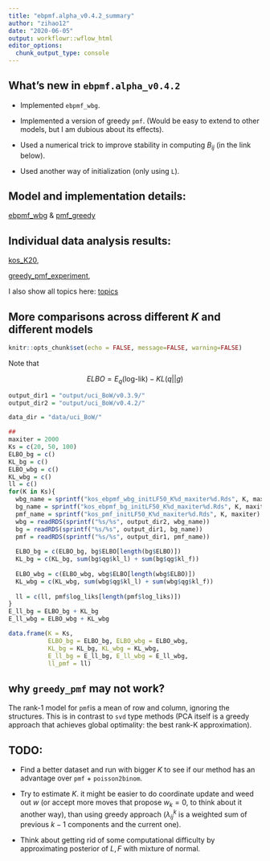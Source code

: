```yaml
---
title: "ebpmf.alpha_v0.4.2_summary"
author: "zihao12"
date: "2020-06-05"
output: workflowr::wflow_html
editor_options:
  chunk_output_type: console
---
```


## What's new in `ebpmf.alpha_v0.4.2`

* Implemented `ebpmf_wbg`. \

* Implemented a version of greedy `pmf`. (Would be easy to extend to other models, but I am dubious about its effects). 

* Used a numerical trick to improve stability in computing $B_{ij}$ (in the link below). \

* Used another way of initialization (only using `L`).\ 

## Model and implementation details:
[ebpmf_wbg](https://zihao12.github.io/ebpmf_data_analysis/ebpmf_wbg.pdf) & 
[pmf_greedy](https://zihao12.github.io/ebpmf_data_analysis/greedy_pmf_draft.pdf)


## Individual data analysis results:\ 

[kos_K20](https://zihao12.github.io/ebpmf_data_analysis/kos_K20_ebpmf.alpha_v0.4.2.html), \

[greedy_pmf_experiment](https://zihao12.github.io/ebpmf_data_analysis/pmf_greedy_experiment.html), \

I also show all topics here: [topics](https://zihao12.github.io/ebpmf_data_analysis/ebpmf.alpha_v0.4.2_show_topics.html)

## More comparisons across different $K$ and different models
```r
knitr::opts_chunk$set(echo = FALSE, message=FALSE, warning=FALSE)
```
Note that 

$$ELBO = E_q(\text{log-lik}) - KL(q || g)$$

```r
output_dir1 = "output/uci_BoW/v0.3.9/"
output_dir2 = "output/uci_BoW/v0.4.2/"

data_dir = "data/uci_BoW/"

## 
maxiter = 2000
Ks = c(20, 50, 100)
ELBO_bg = c()
KL_bg = c()
ELBO_wbg = c()
KL_wbg = c()
ll = c()
for(K in Ks){
  wbg_name = sprintf("kos_ebpmf_wbg_initLF50_K%d_maxiter%d.Rds", K, maxiter)
  bg_name = sprintf("kos_ebpmf_bg_initLF50_K%d_maxiter%d.Rds", K, maxiter)
  pmf_name = sprintf("kos_pmf_initLF50_K%d_maxiter%d.Rds", K, maxiter)
  wbg = readRDS(sprintf("%s/%s", output_dir2, wbg_name))
  bg = readRDS(sprintf("%s/%s", output_dir1, bg_name))
  pmf = readRDS(sprintf("%s/%s", output_dir1, pmf_name))
  
  ELBO_bg = c(ELBO_bg, bg$ELBO[length(bg$ELBO)])
  KL_bg = c(KL_bg, sum(bg$qg$kl_l) + sum(bg$qg$kl_f))
  
  ELBO_wbg = c(ELBO_wbg, wbg$ELBO[length(wbg$ELBO)])
  KL_wbg = c(KL_wbg, sum(wbg$qg$kl_l) + sum(wbg$qg$kl_f))
  
  ll = c(ll, pmf$log_liks[length(pmf$log_liks)])
}
E_ll_bg = ELBO_bg + KL_bg
E_ll_wbg = ELBO_wbg + KL_wbg

data.frame(K = Ks, 
           ELBO_bg = ELBO_bg, ELBO_wbg = ELBO_wbg, 
           KL_bg = KL_bg, KL_wbg = KL_wbg, 
           E_ll_bg = E_ll_bg, E_ll_wbg = E_ll_wbg, 
           ll_pmf = ll)
```

## why `greedy_pmf` may not work?

The rank-1 model for `pmf`is a mean of row and column, ignoring the structures. This is in contrast to `svd` type methods (PCA itself is a greedy approach that achieves global optimality: the best rank-K approximation). 

## TODO:

* Find a better dataset and run with bigger $K$ to see if our method has an advantage over `pmf` + `poisson2binom`. \

* Try to estimate $K$. it might be easier to do coordinate update and weed out $w$ (or accept more moves that propose $w_k = 0$, to think about it another way), than using greedy approach ($\lambda^{k}_{ij}$ is a weighted sum of previous $k-1$ components and the current one). \

* Think about getting rid of some computational difficulty by approximating posterior of $L, F$ with mixture of normal. 





